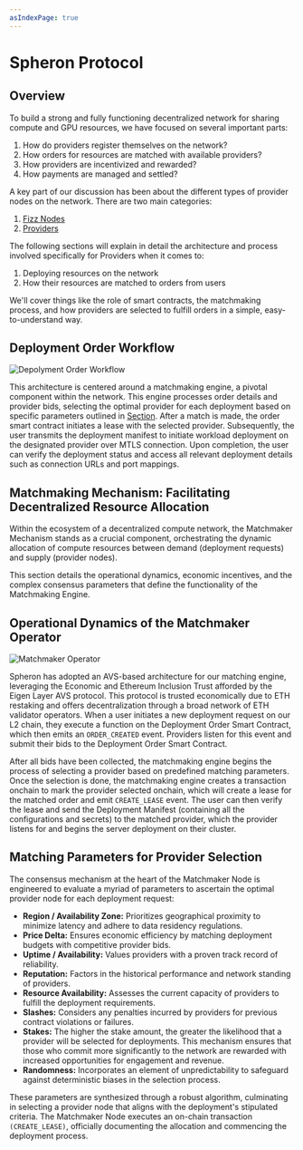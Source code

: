 ```yaml
---
asIndexPage: true
---
```



# Spheron Protocol

## Overview

To build a strong and fully functioning decentralized network for sharing compute and GPU resources, we have focused on several important parts:

1. How do providers register themselves on the network?
2. How orders for resources are matched with available providers?
3. How providers are incentivized and rewarded?
4. How payments are managed and settled?

A key part of our discussion has been about the different types of provider nodes on the network. There are two main categories:

1. [Fizz Nodes](/core-concepts/fizz)
1. [Providers](/core-concepts/providers)

The following sections will explain in detail the architecture and process involved specifically for Providers when it comes to:

1. Deploying resources on the network
2. How their resources are matched to orders from users

We'll cover things like the role of smart contracts, the matchmaking process, and how providers are selected to fulfill orders in a simple, easy-to-understand way.

## Deployment Order Workflow

![Depolyment Order Workflow](/depolyment-order-workflow.webp)

This architecture is centered around a matchmaking engine, a pivotal component within the network. This engine processes order details and provider bids, selecting the optimal provider for each deployment based on specific parameters outlined in [Section](/core-concepts#matching-parameters-for-provider-selection). After a match is made, the order smart contract initiates a lease with the selected provider. Subsequently, the user transmits the deployment manifest to initiate workload deployment on the designated provider over MTLS connection. Upon completion, the user can verify the deployment status and access all relevant deployment details such as connection URLs and port mappings.

## Matchmaking Mechanism: Facilitating Decentralized Resource Allocation

Within the ecosystem of a decentralized compute network, the Matchmaker Mechanism stands as a crucial component, orchestrating the dynamic allocation of compute resources between demand (deployment requests) and supply (provider nodes).

This section details the operational dynamics, economic incentives, and the complex consensus parameters that define the functionality of the Matchmaking Engine.

## Operational Dynamics of the Matchmaker Operator

![Matchmaker Operator](/matchmaker-operator.webp)

Spheron has adopted an AVS-based architecture for our matching engine, leveraging the Economic and Ethereum Inclusion Trust afforded by the Eigen Layer AVS protocol. This protocol is trusted economically due to ETH restaking and offers decentralization through a broad network of ETH validator operators.
When a user initiates a new deployment request on our L2 chain, they execute a function on the Deployment Order Smart Contract, which then emits an `ORDER_CREATED` event. Providers listen for this event and submit their bids to the Deployment Order Smart Contract. 

After all bids have been collected, the matchmaking engine begins the process of selecting a provider based on predefined matching parameters. Once the selection is done, the matchmaking engine creates a transaction onchain to mark the provider selected onchain, which will create a lease for the matched order and emit `CREATE_LEASE` event. The user can then verify the lease and send the Deployment Manifest (containing all the configurations and secrets) to the matched provider, which the provider listens for and begins the server deployment on their cluster.

## Matching Parameters for Provider Selection

The consensus mechanism at the heart of the Matchmaker Node is engineered to evaluate a myriad of parameters to ascertain the optimal provider node for each deployment request:

- **Region / Availability Zone:** Prioritizes geographical proximity to minimize latency and adhere to data residency regulations.
- **Price Delta:** Ensures economic efficiency by matching deployment budgets with competitive provider bids.
- **Uptime / Availability:** Values providers with a proven track record of reliability.
- **Reputation:** Factors in the historical performance and network standing of providers.
- **Resource Availability:** Assesses the current capacity of providers to fulfill the deployment requirements.
- **Slashes:** Considers any penalties incurred by providers for previous contract violations or failures.
- **Stakes:** The higher the stake amount, the greater the likelihood that a provider will be selected for deployments. This mechanism ensures that those who commit more significantly to the network are rewarded with increased opportunities for engagement and revenue.
- **Randomness:** Incorporates an element of unpredictability to safeguard against deterministic biases in the selection process.

These parameters are synthesized through a robust algorithm, culminating in selecting a provider node that aligns with the deployment's stipulated criteria. The Matchmaker Node executes an on-chain transaction `(CREATE_LEASE)`, officially documenting the allocation and commencing the deployment process.
